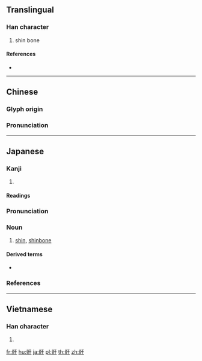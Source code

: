 {{character info/new}}
==Translingual==

===Han character===
{{Han char|rn=188|rad=骨|as=03|sn=13|four=71240|canj=BBMJ|ids=⿰骨干}}

# shin bone

====References====
* {{Han ref|kx=1448.060|dkj=45111|dj=1974.080|hdz=74407.030|uh=9AAD|ud=39597|bh=E0E8|bd=57576}}

----

==Chinese==
{{zh-forms}}

===Glyph origin===
{{Han etym}}

===Pronunciation===
{{zh-pron
|m=gàn
|c=gon3
}}

----

==Japanese==

===Kanji===
{{ja-kanji|grade=|rs=骨03}}

# {{defn|lang=ja|sort=骨03}}

====Readings====
{{ja-readings|goon=[[こん]] (kon)|kanon=[[かん]] (kan)|kun=[[はぎ]] (hagi), [[すね]] (sune), [[わき]] (waki)}}

{{ja-kanjitab|かん|yomi=o}}

===Pronunciation===
{{ja-pron|yomi=kanon|かん|acc=1|acc_ref=DJR}}

===Noun===
{{ja-noun|かん}}

# [[shin]], [[shinbone]]

====Derived terms====
* {{ja-r|衣は骭に至り袖腕に至る|ころも は かん に いたり そで わん に いたる}}

===References===
<references/>

----

==Vietnamese==

===Han character===
{{vi-hantu|[[cán]]|rs=骨03}}

# {{defn|lang=vi|sort=骨03}}

[[fr:骭]]
[[hu:骭]]
[[ja:骭]]
[[pl:骭]]
[[th:骭]]
[[zh:骭]]